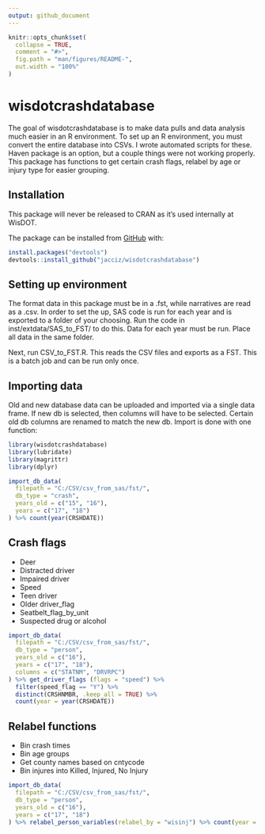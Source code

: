 ```yaml
---
output: github_document
---
```


<!-- README.md is generated from README.Rmd. Please edit that file -->

```r
knitr::opts_chunk$set(
  collapse = TRUE,
  comment = "#>",
  fig.path = "man/figures/README-",
  out.width = "100%"
)
```

# wisdotcrashdatabase

<!-- badges: start -->
<!-- badges: end -->

The goal of wisdotcrashdatabase is to make data pulls and data analysis much easier in an R environment. To set up an R environment, you must convert the entire database into CSVs. I wrote automated scripts for these. Haven package is an option, but a couple things were not working properly. This package has functions to get certain crash flags, relabel by age or injury type for easier grouping.

## Installation

This package will never be released to CRAN as it's used internally at WisDOT.

The package can be installed from [GitHub](https://github.com/) with:

``` r
install.packages("devtools")
devtools::install_github("jacciz/wisdotcrashdatabase")
```

## Setting up environment
The format data in this package must be in a .fst, while narratives are read as a .csv. In order to set the up, SAS code is run for each year and is exported to a folder of your choosing. Run the code in inst/extdata/SAS_to_FST/ to do this. Data for each year must be run. Place all data in the same folder.

Next, run CSV_to_FST.R. This reads the CSV files and exports as a FST. This is a batch job and can be run only once.

## Importing data

Old and new database data can be uploaded and imported via a single data frame. If new db is selected, then columns will have to be selected. Certain old db columns are renamed to match the new db. Import is done with one function:

```r
library(wisdotcrashdatabase)
library(lubridate)
library(magrittr)
library(dplyr)

import_db_data(
  filepath = "C:/CSV/csv_from_sas/fst/",
  db_type = "crash",
  years_old = c("15", "16"),
  years = c("17", "18")
) %>% count(year(CRSHDATE))
```

## Crash flags
+ Deer 
+ Distracted driver 
+ Impaired driver 
+ Speed 
+ Teen driver 
+ Older driver_flag 
+ Seatbelt_flag_by_unit 
+ Suspected drug or alcohol 

```r
import_db_data(
  filepath = "C:/CSV/csv_from_sas/fst/",
  db_type = "person",
  years_old = c("16"),
  years = c("17", "18"),
  columns = c("STATNM", "DRVRPC")
) %>% get_driver_flags (flags = "speed") %>%
  filter(speed_flag == "Y") %>%
  distinct(CRSHNMBR, .keep_all = TRUE) %>%
  count(year = year(CRSHDATE))
```

## Relabel functions
+ Bin crash times 
+ Bin age groups 
+ Get county names based on cntycode 
+ Bin injures into Killed, Injured, No Injury 

```r
import_db_data(
  filepath = "C:/CSV/csv_from_sas/fst/",
  db_type = "person",
  years_old = c("16"),
  years = c("17", "18")
) %>% relabel_person_variables(relabel_by = "wisinj") %>% count(year = year(CRSHDATE), inj)
```




